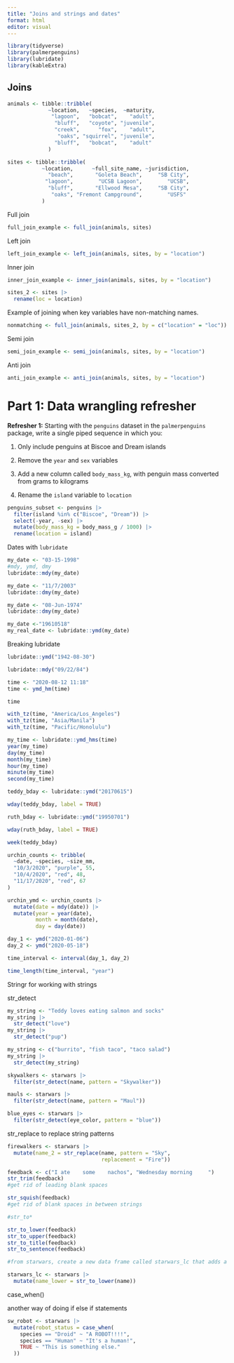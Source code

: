 ```yaml
---
title: "Joins and strings and dates"
format: html
editor: visual
---
```


```r
library(tidyverse)
library(palmerpenguins)
library(lubridate)
library(kableExtra)
```

## Joins

```r
animals <- tibble::tribble(
             ~location,   ~species,  ~maturity,
              "lagoon",   "bobcat",    "adult",
               "bluff",   "coyote", "juvenile",
               "creek",      "fox",    "adult",
                "oaks", "squirrel", "juvenile",
               "bluff",   "bobcat",    "adult"
             )

sites <- tibble::tribble(
           ~location,      ~full_site_name, ~jurisdiction,
             "beach",       "Goleta Beach",     "SB City",
            "lagoon",        "UCSB Lagoon",        "UCSB",
             "bluff",       "Ellwood Mesa",     "SB City",
              "oaks", "Fremont Campground",        "USFS"
           )

```

Full join

```r
full_join_example <- full_join(animals, sites)
```

Left join

```r
left_join_example <- left_join(animals, sites, by = "location")
```

Inner join

```r
inner_join_example <- inner_join(animals, sites, by = "location")
```

```r
sites_2 <- sites |> 
  rename(loc = location)
```

Example of joining when key variables have non-matching names.

```r
nonmatching <- full_join(animals, sites_2, by = c("location" = "loc"))
```

Semi join

```r
semi_join_example <- semi_join(animals, sites, by = "location")
```

Anti join

```r
anti_join_example <- anti_join(animals, sites, by = "location")
```

# **Part 1: Data wrangling refresher**

**Refresher 1:** Starting with the `penguins` dataset in the `palmerpenguins` package, write a single piped sequence in which you:

1.  Only include penguins at Biscoe and Dream islands

2.  Remove the `year` and `sex` variables

3.  Add a new column called `body_mass_kg`, with penguin mass converted from grams to kilograms

4.  Rename the `island` variable to `location`

```r
penguins_subset <- penguins |> 
  filter(island %in% c("Biscoe", "Dream")) |> 
  select(-year, -sex) |> 
  mutate(body_mass_kg = body_mass_g / 1000) |> 
  rename(location = island)
```

Dates with `lubridate`
```r
my_date <- "03-15-1998"
#mdy, ymd, dmy
lubridate::mdy(my_date)

my_date <- "11/7/2003"
lubridate::dmy(my_date)

my_date <- "08-Jun-1974"
lubridate::dmy(my_date)

my_date <-"19610518"
my_real_date <- lubridate::ymd(my_date)
```

Breaking lubridate
```r
lubridate::ymd("1942-08-30")

lubridate::mdy("09/22/84")
```

```r
time <- "2020-08-12 11:18"
time <- ymd_hm(time)

time
```

```r
with_tz(time, "America/Los_Angeles")
with_tz(time, "Asia/Manila")
with_tz(time, "Pacific/Honolulu")

my_time <- lubridate::ymd_hms(time)
year(my_time)
day(my_time)
month(my_time)
hour(my_time)
minute(my_time)
second(my_time)
```

```r
teddy_bday <- lubridate::ymd("20170615")

wday(teddy_bday, label = TRUE)

ruth_bday <- lubridate::ymd("19950701")

wday(ruth_bday, label = TRUE)

week(teddy_bday)
```

```r
urchin_counts <- tribble(
  ~date, ~species, ~size_mm,
  "10/3/2020", "purple", 55,
  "10/4/2020", "red", 48,
  "11/17/2020", "red", 67
)

urchin_ymd <- urchin_counts |> 
  mutate(date = mdy(date)) |> 
  mutate(year = year(date),
         month = month(date),
         day = day(date))
```

```r
day_1 <- ymd("2020-01-06")
day_2 <- ymd("2020-05-18")

time_interval <- interval(day_1, day_2)

time_length(time_interval, "year")
```

Stringr for working with strings

str_detect

```r
my_string <- "Teddy loves eating salmon and socks"
my_string |> 
  str_detect("love")
my_string |> 
  str_detect("pup")

my_string <- c("burrito", "fish taco", "taco salad")
my_string |> 
  str_detect(my_string)
```

```r
skywalkers <- starwars |> 
  filter(str_detect(name, pattern = "Skywalker"))

mauls <- starwars |> 
  filter(str_detect(name, pattern = "Maul"))

blue_eyes <- starwars |> 
  filter(str_detect(eye_color, pattern = "blue"))
```

str_replace to replace string patterns

```r
firewalkers <- starwars |> 
  mutate(name_2 = str_replace(name, pattern = "Sky",
                              replacement = "Fire"))
```

```r
feedback <- c("I ate    some    nachos", "Wednesday morning     ")
str_trim(feedback)
#get rid of leading blank spaces

str_squish(feedback)
#get rid of blank spaces in between strings

#str_to*

str_to_lower(feedback)
str_to_upper(feedback)
str_to_title(feedback)
str_to_sentence(feedback)

#from starwars, create a new data frame called starwars_lc that adds a new column called name_lower containing character names converted to all lowercase

starwars_lc <- starwars |> 
  mutate(name_lower = str_to_lower(name))
```

case_when()

another way of doing if else if statements

```r
sw_robot <- starwars |> 
  mutate(robot_status = case_when(
    species == "Droid" ~ "A ROBOT!!!!",
    species == "Human" ~ "It's a human!",
    TRUE ~ "This is something else."
  ))
```
